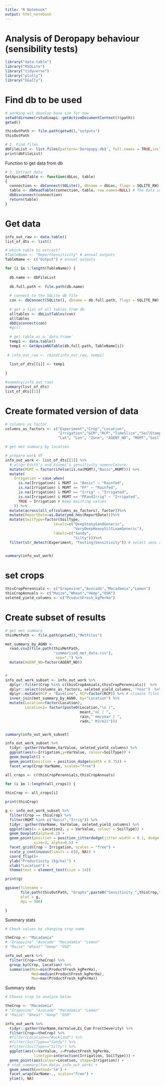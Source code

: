 ```yaml
---
title: "R Notebook"
output: html_notebook
---
```


# Analysis of Deropapy behaviour (sensibility tests)

```r
library("data.table")
library("RSQLite")
library("tidyverse")
library("plotly")
library("GGally")
```

# Find db to be used
```r
# working wit develop base sim for now
setwd(dirname(rstudioapi::getActiveDocumentContext()$path))
getwd()

thisOutPath <- file.path(getwd(),"outputs")
thisOutPath
```

```r
# 1. Find files
dbFileList <- list.files(pattern='Deropapy.db$', full.names = TRUE,include.dirs = FALSE,no..= FALSE)
print(dbFileList)
```
Function to get data from db

```r

# 2. Extract data
GetApsimNGTable <- function(dbLoc, table) 
{
  connection <- dbConnect(SQLite(), dbname = dbLoc, flags = SQLITE_RW) #The connection to the database
  table <- dbReadTable(connection, table, row.names=NULL) # The data in a table
  dbDisconnect(connection)
  return(table)
}
```

# Get data
```r
info_out_raw <- data.table()
list_of_dts <- list()

# which table to extract?
#TableName <- "ReportSensitivity" # annual outputs
TableName <- c("Output") # annual outputs

for (i in 1:length(TableName)) {
  
  db.name <- dbFileList
  
  db.full.path <- file.path(db.name)
  
  # connect to the SQLite db file    
  con <- dbConnect(SQLite(), dbname = db.full.path, flags = SQLITE_RW)
  
  # get a list of all tables from db
  alltables <- dbListTables(con)
  alltables
  dbDisconnect(con)
  #gc()
  
  # get table as a `data.frame`
  temp1 <- data.table()
  temp1 <- GetApsimNGTable(db.full.path, TableName[i])
  
 # info_out_raw <- rbind(info_out_raw, temp1)
  
  list_of_dts[[i]] <- temp1
  
}

#summary(info_out_raw)
summary(list_of_dts)
list_of_dts[[1]]
```
# Create formated version of data
```r

# columns as factor 
columns_as_factors <- c("Experiment","Crop","Location",
                        "Irrigation","GCM","RCP","TimeSlice","SoilStamp", 
                        "Lat", "Lon", "Zone", "AGENT_NO", "MGMT","SoilType")

# get met summary by location

# prepare work df
info_out_work <- list_of_dts[[1]] %>% 
  # align Edith's and Xiumei's sensitivity nomenclature
  mutate(MGMT = factor(ifelse(is.na(MGMT),"Basic",MGMT))) %>%
  mutate(
    Irrigation = case_when(
      is.na(Irrigation) & MGMT == "Basic" ~ "Rainfed",
      is.na(Irrigation) & MGMT == "FF" ~ "Rainfed",
      is.na(Irrigation) & MGMT == "Irrig" ~ "Irrigated",
      is.na(Irrigation) & MGMT == "FFandIrrig" ~ "Irrigated",
      TRUE ~ Irrigation # Keep existing values
    )) %>%
  mutate(across(all_of(columns_as_factors), factor))%>%
  mutate(ReportDate=as.Date(ymd_hms(ReportDate)))%>%
  mutate(SoilType=factor(SoilType,
                      levels=c("DeepStonySandGeneric",
                               "VeryDeepHeavySiltLoamGeneric"), 
                      labels=c("Sandy",
                               "Silty")))%>%
  filter(str_detect(Experiment, "Testing|Sensitivity")) # select sens runs only
  

summary(info_out_work)
```

# set crops
```r
thisCropPerennials <- c("Grapevine","Avocado","Macadamia","Lemon")
thisCropAnnuals <- c("Maize","Wheat","Hemp","OSR")
seleted_yield_columns <- c("ProductFresh_kgPerHa")
```

# Create subset of results
```r

# get met summary
thisMetPath <- file.path(getwd(),"MetFiles")

met_summary_by_AGNO <- 
  read.csv2(file.path(thisMetPath,
                      "summarised_met_data.csv"),
                       sep=",") %>%
  mutate(AGENT_NO=factor(AGENT_NO))


# 
info_out_work_subset <- info_out_work %>%
  dplyr::filter(Crop %in% c(thisCropAnnuals,thisCropPerennials))  %>%
  dplyr::select(columns_as_factors, seleted_yield_columns, "Year")  %>%
  dplyr::mutate(RCP = "Baseline", RCP=factor(RCP)) %>% # climate files from ERA were used 
  inner_join(met_summary_by_AGNO, by="Location") %>%
  mutate(Location=factor(Location),
         Location2= factor(paste0(Location,"\n (",
                                  meant,"oC | ",
                                  rain," mm/year | ",
                                  radn," MJ/m2)")))


summary(info_out_work_subset)
```

```r
info_out_work_subset %>%
  tidyr::gather(VarName,VarValue, seleted_yield_columns) %>%
  ggplot(aes(x=Irrigation,y=VarValue, colour=SoilType)) +
  geom_boxplot() +
  geom_point(position = position_dodge(width = 0.75)) +
  facet_wrap(Crop~VarName, scales="free")
```


```r
all_crops <- c(thisCropPerennials,thisCropAnnuals)

for (i in 1:length(all_crops)) {
  
thisCrop <- all_crops[i]

print(thisCrop)

g <- info_out_work_subset %>%
  filter(Crop == thisCrop) %>%
  filter(MGMT %in% c("Basic","Irrig")) %>%
  tidyr::gather(VarName, VarValue, seleted_yield_columns) %>%
  ggplot(aes(x = Location2, y = VarValue, colour = SoilType)) +
  geom_boxplot(alpha=0.2) +
  geom_point(position = position_jitterdodge(jitter.width = 0.1, dodge.width = 0.75),
             size=2, alpha=0.5) +
  facet_grid(Crop ~ Irrigation, scales = "free") +
  scale_y_continuous(limits = c(0, NA)) +
  coord_flip()+
  ylab("Productivity (kg/ha)") +
  xlab("Location") +
  theme(text = element_text(size = 14))

print(g)

ggsave(filename = 
       file.path(thisOutPath, "Graphs",paste0("Sensitivity_",thisCrop,".jpg")),
       plot = g,
       dpi = 300)

}
```
Summary stats
```r

# Check values by changing crop name

theCrop <- "Macadamia" 
# "Grapevine" "Avocado" "Macadamia" "Lemon" 
# "Maize" "Wheat" "Hemp" "OSR"

info_out_work %>%
  filter(Crop==theCrop) %>%
  group_by(Crop, Location) %>%
  summarise(Min=min(ProductFresh_kgPerHa), 
            Med=median(ProductFresh_kgPerHa), 
            Max=max(ProductFresh_kgPerHa))
```
Summary stats
```r

# Choose crop to analyse below

theCrop <- "Macadamia" 
# "Grapevine" "Avocado" "Macadamia" "Lemon" 
# "Maize" "Wheat" "Hemp" "OSR"

info_out_work %>%
  tidyr::gather(VarName,VarValue,Es_Cum:FrostSeverity) %>%
  filter(Crop==theCrop) %>%
  #filter(Location=="Auckland") %>%
  #filter(SoilType=="Sandy") %>%
  #filter(SoilType=="Silty") %>%
  ggplot(aes(x=VarValue, y=ProductFresh_kgPerHa,
             linetype=interaction(Irrigation, SoilType))) +
  geom_point(aes(colour=Location, shape=Irrigation)) +
 # stat_summary(fun.data= info_out_work) + 
  geom_smooth(method='lm') +
  facet_wrap(VarName~., scales="free") +
  ylim(0, NA)
```













